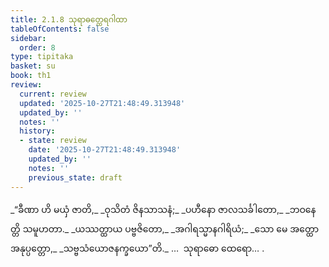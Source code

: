 ```yaml
---
title: 2.1.8 သုရာဓတ္ထေရဂါထာ
tableOfContents: false
sidebar:
  order: 8
type: tipitaka
basket: su
book: th1
review:
  current: review
  updated: '2025-10-27T21:48:49.313948'
  updated_by: ''
  notes: ''
  history:
  - state: review
    date: '2025-10-27T21:48:49.313948'
    updated_by: ''
    notes: ''
    previous_state: draft
---
```



<ReviewStatus review={frontmatter.review} showDetails={true} />

<HypothesisAnnotation frontmatter={frontmatter} />

<DynamicBreadcrumb />

<Division number="135" book="th1" e="ch" v="19" p="249">

<Paragraph number="295" type="verses" book="th1">
_“ခီဏာ ဟိ မယှံ ဇာတိ,_  
_ဝုသိတံ ဇိနသာသနံ;_  
_ပဟီနော ဇာလသင်္ခါတော,_  
_ဘဝနေတ္တိ သမူဟတာ._  

</Paragraph>

</Division>
<Division number="136" book="th1" e="ch" v="19" p="249">

<Paragraph number="296" type="verses" book="th1">
_ယဿတ္ထာယ ပဗ္ဗဇိတော,_  
_အဂါရသ္မာနဂါရိယံ;_  
_သော မေ အတ္ထော အနုပ္ပတ္တော,_  
_သဗ္ဗသံယောဇနက္ခယော”တိ._  


</Paragraph>
</Division>

<Paragraph number="297" type="center" book="th1">
…  သုရာဓော ထေရော… .
</Paragraph>